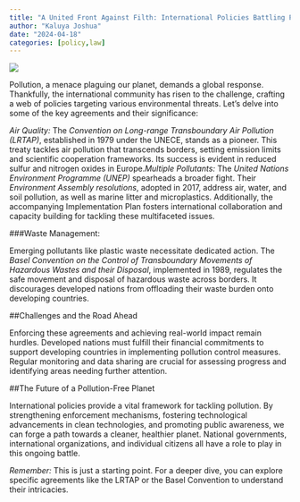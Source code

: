 ```yaml
---
title: "A United Front Against Filth: International Policies Battling Pollution"
author: "Kaluya Joshua"
date: "2024-04-18"
categories: [policy,law]
---
```


![](policy.jpg)

Pollution, a menace plaguing our planet, demands a global response. Thankfully, the international community has risen to the challenge, crafting a web of policies targeting various environmental threats. Let's delve into some of the key agreements and their significance:

*Air Quality:* The *Convention on Long-range Transboundary Air Pollution (LRTAP)*, established in 1979 under the UNECE, stands as a pioneer.  This treaty tackles air pollution that transcends borders, setting emission limits and scientific cooperation frameworks. Its success is evident in reduced sulfur and nitrogen oxides in Europe.*Multiple Pollutants:* The *United Nations Environment Programme (UNEP)* spearheads a broader fight. Their *Environment Assembly resolutions*, adopted in 2017, address air, water, and soil pollution, as well as marine litter and microplastics. Additionally, the accompanying Implementation Plan fosters international collaboration and capacity building for tackling these multifaceted issues.

 ###Waste Management:  

 Emerging pollutants like plastic waste necessitate dedicated action. The *Basel Convention on the Control of Transboundary Movements of Hazardous Wastes and their Disposal*,  implemented in 1989, regulates the safe movement and disposal of hazardous waste across borders. It discourages developed nations from offloading their waste burden onto developing countries.

##Challenges and the Road Ahead

Enforcing these agreements and achieving real-world impact remain hurdles. Developed nations must fulfill their financial commitments to support developing countries in implementing pollution control measures. Regular monitoring and data sharing are crucial for assessing progress and identifying areas needing further attention. 

##The Future of a Pollution-Free Planet

International policies provide a vital framework for tackling pollution. By strengthening enforcement mechanisms, fostering technological advancements in clean technologies, and promoting public awareness, we can forge a path towards a cleaner, healthier planet. National governments, international organizations, and individual citizens all have a role to play in this ongoing battle.

*Remember:* This is just a starting point.  For a deeper dive, you can explore specific agreements like the LRTAP or the Basel Convention to understand their intricacies. 



